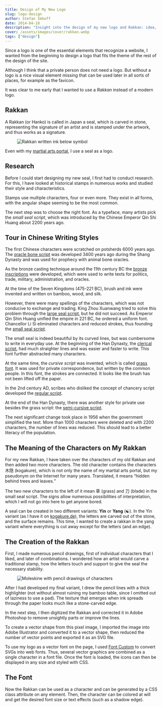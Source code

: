 ```yaml
---
title: Design of My New Logo
slug: logo-design
author: Stefan Imhoff
date: 2014-04-18
description: "Insight into the design of my new logo and Rakkan: idea, research, and a short digression on the Chinese script."
cover: /assets/images/cover/rakkan.webp
tags: ["design"]
---
```


Since a logo is one of the essential elements that recognize a website, I wanted from the beginning to design a logo that fits the theme of the rest of the design of the site.

Although I think that a private person does not need a logo. But without a logo is a nice visual element missing that can be used later in all sorts of places, for example as the favicon.

It was clear to me early that I wanted to use a _Rakkan_ instead of a modern logo.

## Rakkan

A Rakkan (or Hanko) is called in Japan a seal, which is carved in stone, representing the signature of an artist and is stamped under the artwork, and thus works as a signature.

<Figure caption="Imprint of my Rakkan below a symbol for 忍 (Shinobi) written by me.">
  <Image src="/assets/images/posts/rakkan.webp" alt="Rakkan written ink below symbol" />
</Figure>

Even with my [martial arts portal](https://www.kogakure.de/), I use a seal as a logo.

## Research

Before I could start designing my new seal, I first had to conduct research. For this, I have looked at historical stamps in numerous works and studied their style and characteristics.

Stamps use multiple characters, four or even more. They exist in all forms, with the angular shape seeming to be the most common.

The next step was to choose the right font. As a typeface, many artists pick the _small seal script_, which was introduced by the Chinese Emperor Qin Shi Huang about 2200 years ago.

## Tour in Chinese Writing Styles

The first Chinese characters were scratched on potsherds 6000 years ago. The [oracle bone script](https://en.wikipedia.org/wiki/Oracle_bone_script) was developed 3400 years ago during the Shang Dynasty and was used for prophecy with animal bone oracles.

As the bronze casting technique around the 11th century BC the [bronze inscriptions](https://en.wikipedia.org/wiki/Chinese_bronze_inscriptions) were developed, which were used to write texts for politics, trade, military, administration, and oracles.

At the time of the Seven Kingdoms (475-221 BC), brush and ink were invented and written on bamboo, wood, and silk.

However, there were many spellings of the characters, which was not conducive to exchange and trading. King Zhou Xuanwang tried to solve this problem through the [large seal script](https://en.wikipedia.org/wiki/Large_seal_script), but he did not succeed. As Emperor Qin Shin Huang unified the empire in 221 BC, he ordered a uniform font. Chancellor Li Si eliminated characters and reduced strokes, thus founding the [small seal script](https://en.wikipedia.org/wiki/Small_seal_script).

The small seal is indeed beautiful by its curved lines, but was cumbersome to write in everyday use. At the beginning of the Han Dynasty, the [clerical script](https://en.wikipedia.org/wiki/Clerical_script), had much straighter lines and was easier and faster to write. This font further abstracted many characters.

At the same time, the _cursive script_ was invented, which is called [grass font](<https://en.wikipedia.org/wiki/Cursive_script_(East_Asia)>). It was used for private correspondence, but written by the common people. In this font, the strokes are connected. It looks like the brush has not been lifted off the paper.

In the 2nd century AD, scribes who disliked the concept of chancery script developed the [regular script](https://en.wikipedia.org/wiki/Regular_script).

At the end of the Han Dynasty, there was another style for private use besides the grass script: the [semi-cursive script](https://en.wikipedia.org/wiki/Semi-cursive_script).

The next significant change took place in 1956 when the government simplified the text. More than 1000 characters were deleted and with 2200 characters, the number of lines was reduced. This should lead to a better literacy of the population.

## The Meaning of the Characters on My Rakkan

For my new Rakkan, I have taken over the characters of my old Rakkan and then added two more characters. The old character contains the characters 木隠 (kogakure), which is not only the name of my martial arts portal, but my pseudonym on the Internet for many years. Translated, it means <q>hidden behind trees and leaves.</q>

The two new characters to the left of it mean 草 (grass) and 刀 (blade) in the small seal script. The signs allow numerous possibilities of interpretation, which I will not go into here to get anyone bored.

A seal can be created in two different variants: **Yin** or **Yang** (☯). In the Yin variant (as I have it on [kogakure.de](https://www.kogakure.de/)), the letters are carved out of the stone, and the surface remains. This time, I wanted to create a rakkan in the yang variant where everything is cut away except for the letters (and an edge).

## The Creation of the Rakkan

First, I made numerous pencil drawings, first of individual characters that I liked, and later of combinations. I wondered how an artist would carve a traditional stamp, how the letters touch and support to give the seal the necessary stability.

<Figure caption="Moleskine with pencil drawings of characters">
  <Image
    src="/assets/images/posts/moleskine-pencil-drawings.webp"
    alt="Moleskine with pencil drawings of characters"
  />
</Figure>

After I had developed my final variant, I drew the pencil lines with a thick highlighter (not without almost ruining my bamboo table, since I omitted out of laziness to use a pad). The texture that emerges when ink spreads through the paper looks much like a stone-carved edge.

In the next step, I then digitized the Rakkan and corrected it in Adobe Photoshop to remove unsightly parts or improve the lines.

To create a vector shape from this pixel image, I imported the image into Adobe Illustrator and converted it to a vector shape, then reduced the number of vector points and exported it as an SVG file.

To use my logo as a vector font on the page, I used [Font Custom](http://fontcustom.com/) to convert SVGs into web fonts. Thus, several vector graphics are combined as a single character in a font file. Once the font is loaded, the icons can then be displayed in any size and styled with CSS.

## The Font

Now the Rakkan can be used as a character and can be generated by a CSS class attribute on any element. Then, the character can be colored at will and get the desired font size or text effects (such as a shadow edge).
